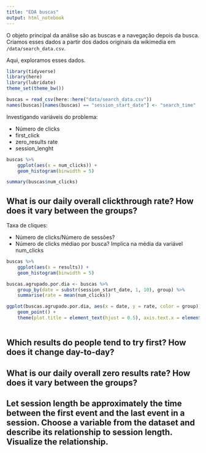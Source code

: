 ```yaml
---
title: "EDA buscas"
output: html_notebook
---
```


O objeto principal da análise são as buscas e a navegação depois da busca. Criamos esses dados a partir dos dados originais da wikimedia em `/data/search_data.csv`. 

Aqui, exploramos esses dados. 

```r
library(tidyverse)
library(here)
library(lubridate)
theme_set(theme_bw())
```

```r
buscas = read_csv(here::here("data/search_data.csv"))
names(buscas)[names(buscas) == "session_start_date"] <- "search_time"
```

Investigando variáveis do problema:

- Número de clicks
- first_click
- zero_results rate
- session_lenght

```r
buscas %>% 
    ggplot(aes(x = num_clicks)) + 
    geom_histogram(binwidth = 5) 

summary(buscas$num_clicks)
```


## What is our daily overall clickthrough rate? How does it vary between the groups?

Taxa de cliques:

- Número de clicks/Número de sessões?
- Número de clicks médiao por busca? Implica na média da variável num_clicks

```r
buscas %>% 
    ggplot(aes(x = results)) + 
    geom_histogram(binwidth = 5) 
```

```r
buscas.agrupado.por.dia <- buscas %>% 
    group_by(date = substr(session_start_date, 1, 10), group) %>%
    summarise(rate = mean(num_clicks))

ggplot(buscas.agrupado.por.dia, aes(x = date, y = rate, color = group)) +
    geom_point() +
    theme(plot.title = element_text(hjust = 0.5), axis.text.x = element_text(hjust = 1, angle = 45))
    
```

## Which results do people tend to try first? How does it change day-to-day?


## What is our daily overall zero results rate? How does it vary between the groups?


## Let session length be approximately the time between the first event and the last event in a session. Choose a variable from the dataset and describe its relationship to session length. Visualize the relationship.


